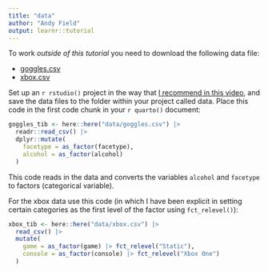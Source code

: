 ```yaml
---
title: "data"
author: "Andy Field"
output: learnr::tutorial
---
```


To work *outside of this tutorial* you need to download the following data file:

* [goggles.csv](https://www.discovr.rocks/csv/goggles.csv)
* [xbox.csv](https://www.discovr.rocks/csv/xbox.csv)

Set up an `r rstudio()` project in the way that [I recommend in this video](https://youtu.be/mqT7c17tofE?si=R0aSApz66fGQKESl), and save the data files to the folder within your project called [data]{.alt}. Place this code in the first code chunk in your `r quarto()` document:

```r
goggles_tib <- here::here("data/goggles.csv") |>
  readr::read_csv() |>
  dplyr::mutate(
    facetype = as_factor(facetype),
    alcohol = as_factor(alcohol)
  )
```

This code reads in the data and converts the variables `alcohol` and `facetype` to factors (categorical variable). 

For the xbox data use this code (in which I have been explicit in setting certain categories as the first level of the factor using `fct_relevel()`):

```r
xbox_tib <- here::here("data/xbox.csv") |>
  read_csv() |>
  mutate(
    game = as_factor(game) |> fct_relevel("Static"),
    console = as_factor(console) |> fct_relevel("Xbox One")
  )
```
